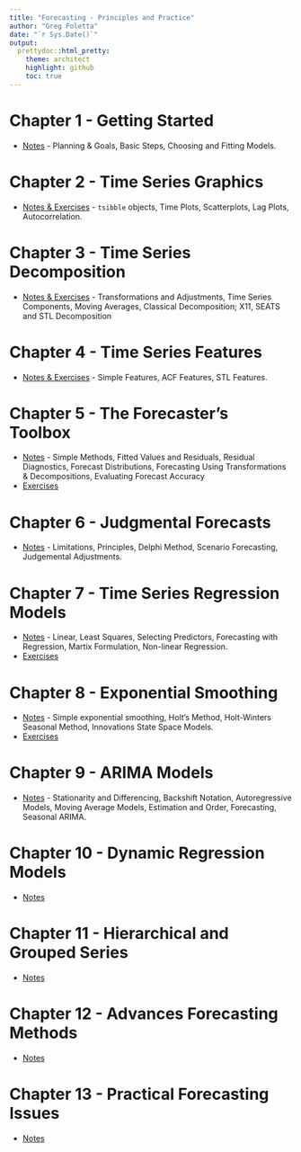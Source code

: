 ```yaml
---
title: "Forecasting - Principles and Practice"
author: "Greg Foletta"
date: "`r Sys.Date()`"
output:
  prettydoc::html_pretty:
    theme: architect
    highlight: github
    toc: true
---
```


# Chapter 1 - Getting Started

* [Notes](01-getting_started.html) - Planning & Goals, Basic Steps, Choosing and Fitting Models.

# Chapter 2 - Time Series Graphics

* [Notes & Exercises](02-time_series_graphics.html) - `tsibble` objects, Time Plots, Scatterplots, Lag Plots, Autocorrelation.

# Chapter 3 - Time Series Decomposition

* [Notes & Exercises](03-time_series_decomposition.html) - Transformations and Adjustments, Time Series Components, Moving Averages, Classical Decomposition; X11, SEATS and STL Decomposition

# Chapter 4 - Time Series Features

* [Notes & Exercises](04-time_series_features.html) - Simple Features, ACF Features, STL Features.

# Chapter 5 - The Forecaster's Toolbox

* [Notes](05-forecasters_toolbox.html) - Simple Methods, Fitted Values and Residuals, Residual Diagnostics, Forecast Distributions, Forecasting Using Transformations & Decompositions, Evaluating Forecast Accuracy
* [Exercises](05-exercises.html)

# Chapter 6 - Judgmental Forecasts

* [Notes](06-judgemental_forecasts.html) - Limitations, Principles, Delphi Method, Scenario Forecasting, Judgemental Adjustments.

# Chapter 7 - Time Series Regression Models 

* [Notes](07-time_series_regression.html) - Linear, Least Squares, Selecting Predictors, Forecasting with Regression, Martix Formulation, Non-linear Regression.
* [Exercises](07-exercises.html)

# Chapter 8 - Exponential Smoothing

* [Notes](08-exponential_smoothing.html) - Simple exponential smoothing, Holt's Method, Holt-Winters Seasonal Method, Innovations State Space Models.
* [Exercises](08-exercises.html) 

# Chapter 9 - ARIMA Models

* [Notes](09-ARIMA_models.html) - Stationarity and Differencing, Backshift Notation, Autoregressive Models, Moving Average Models, Estimation and Order, Forecasting, Seasonal ARIMA. 

# Chapter 10 - Dynamic Regression Models

* [Notes](10-dynamic_regression.html)

# Chapter 11 - Hierarchical and Grouped Series

* [Notes](11-hierarchical.html)
  
# Chapter 12 - Advances Forecasting Methods

* [Notes](12-advanced.html) 

# Chapter 13 - Practical Forecasting Issues

* [Notes](13-issues.html) 
